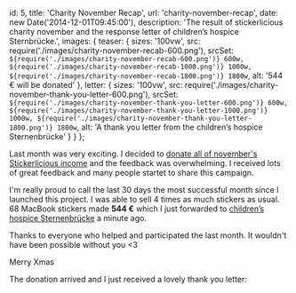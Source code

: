   id: 5,
  title: 'Charity November Recap',
  url: 'charity-november-recap',
  date: new Date('2014-12-01T09:45:00'),
  description:
    'The result of stickerlicious charity november and the response letter of children’s hospice Sternbrücke.',
  images: {
    teaser: {
      sizes: '100vw',
      src: require('./images/charity-november-recab-600.png'),
      srcSet: `${require('./images/charity-november-recab-600.png')} 600w, ${require('./images/charity-november-recab-1000.png')} 1000w, ${require('./images/charity-november-recab-1800.png')} 1800w`,
      alt: '544 € will be donated'
    },
    letter: {
      sizes: '100vw',
      src: require('./images/charity-november-thank-you-letter-600.png'),
      srcSet: `${require('./images/charity-november-thank-you-letter-600.png')} 600w, ${require('./images/charity-november-thank-you-letter-1000.png')} 1000w, ${require('./images/charity-november-thank-you-letter-1800.png')} 1800w`,
      alt: 'A thank you letter from the children’s hospice Sternenbrücke'
    }
  }
};

Last month was very exciting. I decided to [donate all of november's Stickerlicious income](give-something-back) and the feedback was overwhelming. I received lots of great feedback and many people startet to share this campaign.

I'm really proud to call the last 30 days the most successful month since I launched this project. I was able to sell 4 times as much stickers as usual. 68 MacBook stickers made **544 €** which I just forwarded to [children’s hospice Sternenbrücke](https://sternenbruecke.de/home) a minute ago.

Thanks to everyone who helped and participated the last month. It wouldn't have been possible without you <3

Merry Xmas

<Updated in="December 2014">
  The donation arrived and I just received a lovely thank you letter:
  <img {...meta.images.letter} />
</Updated>
